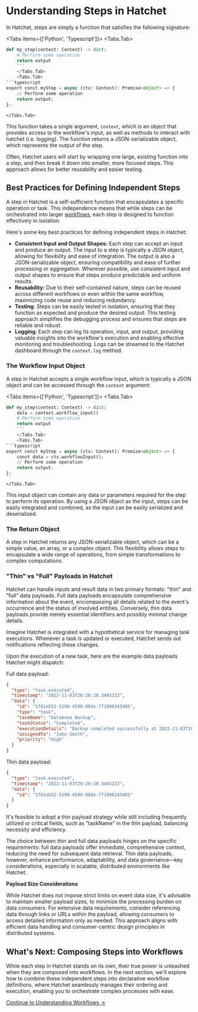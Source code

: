 
# Understanding Steps in Hatchet

In Hatchet, steps are simply a function that satisfies the following signature:


<Tabs items={['Python', 'Typescript']}>
  <Tabs.Tab>
```python
def my_step(context: Context) -> dict:
    # Perform some operation
    return output
    ```
    </Tabs.Tab>
    <Tabs.Tab>
```typescript
export const myStep = async (ctx: Context): Promise<object> => {
    // Perform some operation
    return output;
};
```
    </Tabs.Tab>
</Tabs>


This function takes a single argument, `context`, which is an object that provides access to the workflow's input, as well as methods to interact with hatchet (i.e. logging). The function returns a JSON-serializable object, which represents the output of the step.

Often, Hatchet users will start by wrapping one large, esisting function into a step, and then break it down into smaller, more focused steps. This approach allows for better reusability and easier testing.


## Best Practices for Defining Independent Steps

A step in Hatchet is a self-sufficient function that encapsulates a specific operation or task. This independence means that while steps can be orchestrated into larger [workflows](./workflows), each step is designed to function effectively in isolation. 

Here's some key best practices for defining independent steps in Hatchet:

- **Consistent Input and Output Shapes:** Each step can accept an input and produce an output. The input to a step is typically a JSON object, allowing for flexibility and ease of integration. The output is also a JSON-serializable object, ensuring compatibility and ease of further processing or aggregation. Wherever possible, use consistent input and output shapes to ensure that steps produce predictable and uniform results.
- **Reusability:** Due to their self-contained nature, steps can be reused across different workflows or even within the same workflow, maximizing code reuse and reducing redundancy.
- **Testing**: Steps can be easily tested in isolation, ensuring that they function as expected and produce the desired output. This testing approach simplifies the debugging process and ensures that steps are reliable and robust.
- **Logging**: Each step can log its operation, input, and output, providing valuable insights into the workflow's execution and enabling effective monitoring and troubleshooting. Logs can be streamed to the Hatchet dashboard through the `context.log` method.



### The Workflow Input Object

A step in Hatchet accepts a single workflow input, which is typically a JSON object and can be accessed through the `context` argument:

<Tabs items={['Python', 'Typescript']}>
  <Tabs.Tab>
```python
def my_step(context: Context) -> dict:
    data = context.workflow_input()
    # Perform some operation
    return output
    ```
    </Tabs.Tab>
    <Tabs.Tab>
```typescript
export const myStep = async (ctx: Context): Promise<object> => {
    const data = ctx.workflowInput();
    // Perform some operation
    return output;
};
```
    </Tabs.Tab>
</Tabs>


This input object can contain any data or parameters required for the step to perform its operation. By using a JSON object as the input, steps can be easily integrated and combined, as the input can be easily serialized and deserialized.

### The Return Object

A step in Hatchet returns any JSON-serializable object, which can be a simple value, an array, or a complex object. This flexibility allows steps to encapsulate a wide range of operations, from simple transformations to complex computations.

### "Thin" vs "Full" Payloads in Hatchet

Hatchet can handle inputs and result data in two primary formats: "thin" and "full" data payloads. Full data payloads encapsulate comprehensive information about the event, encompassing all details related to the event's occurrence and the status of involved entities. Conversely, thin data payloads provide merely essential identifiers and possibly minimal change details.

Imagine Hatchet is integrated with a hypothetical service for managing task executions. Whenever a task is updated or executed, Hatchet sends out notifications reflecting these changes.

Upon the execution of a new task, here are the example data payloads Hatchet might dispatch:

Full data payload:

```json
{
  "type": "task.executed",
  "timestamp": "2022-11-03T20:26:10.344522Z",
  "data": {
    "id": "1f81eb52-5198-4599-803e-771906343485",
    "type": "task",
    "taskName": "Database Backup",
    "taskStatus": "Completed",
    "executionDetails": "Backup completed successfully at 2022-11-03T20:25:10.344522Z",
    "assignedTo": "John Smith",
    "priority": "High"
  }
}
```

Thin data payload:

```json
{
  "type": "task.executed",
  "timestamp": "2022-11-03T20:26:10.344522Z",
  "data": {
    "id": "1f81eb52-5198-4599-803e-771906343485"
  }
}
```

It's feasible to adopt a thin payload strategy while still including frequently utilized or critical fields, such as "taskName" in the thin payload, balancing necessity and efficiency.

The choice between thin and full data payloads hinges on the specific requirements: full data payloads offer immediate, comprehensive context, reducing the need for subsequent data retrieval. Thin data payloads, however, enhance performance, adaptability, and data governance—key considerations, especially in scalable, distributed environments like Hatchet. 

**Payload Size Considerations**

While Hatchet does not impose strict limits on event data size, it's advisable to maintain smaller payload sizes, to minimize the processing burden on data consumers. For extensive data requirements, consider referencing data through links or URLs within the payload, allowing consumers to access detailed information only as needed. This approach aligns with efficient data handling and consumer-centric design principles in distributed systems.


## What's Next: Composing Steps into Workflows

While each step in Hatchet stands on its own, their true power is unleashed when they are composed into workflows. In the next section, we'll explore how to combine these independent steps into declarative workflow definitions, where Hatchet seamlessly manages their ordering and execution, enabling you to orchestrate complex processes with ease.

[Continue to Understanding Workflows →](./workflows)